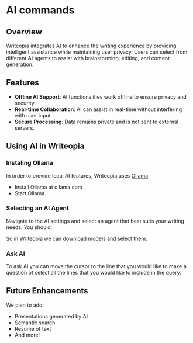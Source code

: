 
# AI commands

## Overview
Writeopia integrates AI to enhance the writing experience by providing intelligent assistance while maintaining user privacy. Users can select from different AI agents to assist with brainstorming, editing, and content generation.

## Features
- **Offline AI Support**: AI functionalities work offline to ensure privacy and security.
- **Real-time Collaboration**: AI can assist in real-time without interfering with user input.
- **Secure Processing**: Data remains private and is not sent to external servers.

## Using AI in Writeopia
### Instaling Ollama
In order to provide local AI features, Writeopia uses [Ollama](https://ollama.com/). 

- Install Ollama at ollama.com
- Start Ollama.

### Selecting an AI Agent
Navigate to the AI settings and select an agent that best suits your writing needs. You should:
 

So in Writeopia we can download models and select them.

### Ask AI
To ask AI you can move the cursor to the line that you would like to make a question of select all the lines that you would like to include in the query.

<ReactPlayer playing={false} controls url={ai_question} />

## Future Enhancements
We plan to add:
 - Presentations generated by AI
 - Semantic search
 - Resume of text
 - And more!
